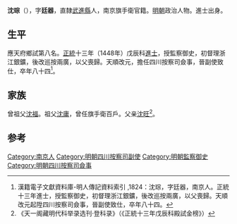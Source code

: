 {{Otheruses|other=名为沈琮的其他人物|沈琮}}

'''沈琮'''（{{bd|1420年||1503年}}），字'''廷器'''，直隸[[武進縣|武進縣]]人，南京旗手衛官籍。[[明朝|明朝]]政治人物。進士出身。

== 生平 ==
應天府鄉試第八名。[[正统_(年号)|正統]]十三年（1448年）戊辰科[[進士|進士]]，授監察御史，初督理浙江銀鑛，後改巡按兩廣，以父喪歸。天順改元，擔任四川按察司僉事，晉副使致仕，卒年八十四<ref>漢籍電子文獻資料庫-明人傳記資料索引 ,1824：沈琮，字廷器，南京人。正統十三年進士，授監察御史，初督理浙江銀鑛，後改巡按兩廣，以父喪歸。天順改元起陞四川按察司僉事，晉副使致仕，卒年八十四。</ref>。

== 家族 ==
曾祖父[[沈福|沈福]]。祖父[[沈庸|沈庸]]，曾任旗手衛百戶。父亲[[沈旺|沈旺]]<ref>《天一阁藏明代科举录选刊·登科录》（《正統十三年戊辰科殿試金榜》）</ref>。
	
==参考==
{{reflist}}

{{正統十三年戊辰科殿試金榜}}

{{Authority control}}

{{DEFAULTSORT:Shen沈}}
[[Category:南京人|Category:南京人]]
[[Category:明朝四川按察司副使|Category:明朝四川按察司副使]]
[[Category:明朝監察御史|Category:明朝監察御史]]
[[Category:明朝四川按察司僉事|Category:明朝四川按察司僉事]]


{{明朝人物小作品}}